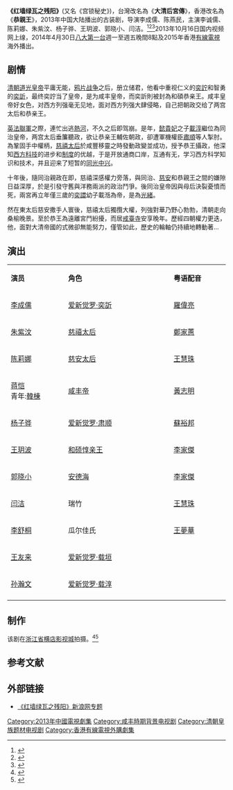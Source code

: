 {{电视节目信息框
| 名称     = 红墙绿瓦之残阳
| 别名     = 宫闱残阳<br>宫锁秘史<br>恭親王 
| 英文名称 = <!-- ''{{lang|en| }}''  -->
| 图片     = Hongqiang television poster.jpg
| 图说     = 海报
| 分类     = 古装剧
| 原创者   = 
| 导演     = 李诚儒<br>陈燕民
| 监制     = 
| 出品人   = 梁富业、李诚儒
| 编剧     = 李诚儒<br>愛新覺羅.毓钺
| 制作人   = 朱文玖
| 摄影     = 
| 演出     = 李诚儒<br>陈莉娜<br>朱紫汶<br>杨子骅<br>王玥波<br>郭晓小<br>闫洁
| 配音     =
| 旁白     = 
| 主题曲   = 
| 片尾曲   = 
| 插曲     = 
| 地区     = {{CHNML}}
| 语言     = 普通话
| 集数     = 43集
| 每集长   = 45分钟
| 制作公司 = 北京富诚影业有限公司<br>中国煤矿文工团<br>北京叁贵国际传媒有限公司
| 首播地区 = 视频网
| 电视网   = {{CHNML}}
| 开始     = 2013年10月16日
| 结束     = 11月
| 先于     = 
| 后于     = 
| 相关剧集 = 
| 官方网站 = 
}}
'''《红墙绿瓦之残阳》'''(又名《宫锁秘史》)，台灣改名為《'''大清后宮傳'''》，香港改名為《'''恭親王'''》，2013年中国大陆播出的古装剧，导演李成儒、陈燕民，主演李诚儒、陈莉娜、朱紫汶、杨子骅、王玥波、郭晓小、闫洁。<ref>{{cite web |url=http://ent.163.com/11/0323/14/6VRAOTGK00031GVS.html |title=《红墙绿瓦之残阳》全面杀青 |date=2011-03-23 |accessdate=2014-09-29 |work=网易 |archive-date=2019-09-01 |archive-url=https://web.archive.org/web/20190901000547/http://ent.163.com/11/0323/14/6VRAOTGK00031GVS.html |dead-url=no }}</ref><ref>{{cite web|url=http://ent.sina.com.cn/v/m/2011-01-27/16223220522.shtml|title=《红墙绿瓦》下华丽转身 李成儒沉静道清史|date=2011-01-27|accessdate=2014-09-29|work=新浪|archive-date=2019-09-01|archive-url=https://web.archive.org/web/20190901145637/http://ent.sina.com.cn/v/m/2011-01-27/16223220522.shtml|dead-url=no}}</ref><ref>{{cite web|url=http://ent.sina.com.cn/v/m/2011-03-01/16263242645.shtml|title=《红墙绿瓦》杀青 讲述改革家奕訢沉浮一生(图)|accessdate=2014-09-29|date=2011-03-01|work=新浪|archive-date=2019-09-02|archive-url=https://web.archive.org/web/20190902180758/http://ent.sina.com.cn/v/m/2011-03-01/16263242645.shtml|dead-url=no}}</ref>2013年10月16日国内视频网上缐，2014年4月30日[[八大第一台|八大第一台]]週一至週五晚間8點及2015年香港[[有線電視|有線電視]]海外播出。

==剧情==
[[清朝|清朝]][[道光帝|道光皇帝]]平庸无能，[[鸦片战争|鸦片战争]]之后，册立储君，他看中重视仁义的[[咸丰帝|奕詝]]和智勇的[[奕訢|奕訢]]，最终奕詝当了皇帝，是为咸丰皇帝，而奕訢則被封為和碩恭亲王。咸丰皇帝好女色，对西方列强毫无见地，面对西方列强大肆侵略，自己把朝政交给了两宫太后和恭亲王。

[[英法聯軍|英法聯軍]]之際，連忙出逃[[熱河|熱河]]，不久之后即驾崩。是年，[[懿貴妃|懿貴妃]]之子[[載淳|載淳]]繼位為同治皇帝，两宫太后垂簾聽政，欲让恭亲王輔佐朝政，卻遭軍機權臣[[肅順|肅順]]等人掣肘。為鞏固手中權柄，[[慈禧太后|慈禧太后]]於咸豐移靈之時發動政變並成功，授予恭王攝政，他深知[[科技|西方科技]]的进步和[[民主|制度]]的优越，于是开放通商口岸，互通有无，学习西方科学知识和技术，并且迎来了短暂的[[同光中兴|同光中兴]]。

十年後，隨同治親政在即，慈禧深感權力旁落，與同治、[[慈安太后|慈安]]和恭親王之間的嫌隙日益深厚，於是引發守舊與洋務兩派的政治鬥爭。後同治皇帝因與母后決裂憂憤而死，兩宮再立年僅三歲的[[奕譞|奕譞]]幼子載湉為帝，是為[[光緒|光緒]]。

然在東太后慈安撒手人寰後，慈禧太后獨攬大權，列強對華乃野心勃勃，清朝走向桑榆晚景。至於恭王為遠離宮鬥紛擾，而居[[戒台寺|戒臺寺]]安享晚年。歷經四朝權力更迭，他，面對大清帝國的式微卻無能努力，僅管如此，歷史的輪軸仍持續地轉動著…

== 演出 ==
{|class="wikitable" width="20%"
|- style="background:cornflowerblue; color:white" align=center
|style="width:5%"|'''演员'''||style="width:10%"|'''角色'''||style="width:5%"|'''粤语配音'''
|-
| [[李成儒|李成儒]] || [[爱新觉罗·奕訢|爱新觉罗·奕訢]] ||[[羅偉亮|羅偉亮]]  
|-
| [[朱紫汶|朱紫汶]] || [[慈禧太后|慈禧太后]] ||[[鄭家蕙|鄭家蕙]]
|- 
| [[陈莉娜|陈莉娜]] || [[慈安太后|慈安太后]] ||[[王慧珠|王慧珠]]  
|-
| [[蒋恺|蒋恺]]<br>青年:[[韓棟|韓棟]] || [[咸丰帝|咸丰帝]]||[[黃志明_(香港)|黃志明]]     
|-
| [[杨子骅|杨子骅]] || [[肃顺|爱新觉罗·肃顺]]||[[蘇裕邦|蘇裕邦]]     
|-
| [[王玥波|王玥波]] || [[奕誴|和硕惇亲王]] ||[[李家傑_(配音員)|李家傑]]    
|-
| [[郭晓小|郭晓小]] || [[安德海|安德海]] ||[[李家傑_(配音員)|李家傑]]   
|- 
| [[闫洁|闫洁]] || 瑞竹 ||[[王慧珠|王慧珠]]  
|- 
| [[李舒桐|李舒桐]] || 瓜尔佳氏 ||[[王夢華|王夢華]]
|-
| [[王友来|王友来]] || [[载垣|爱新觉罗·载垣]] ||    
|-
| [[孙瀚文|孙瀚文]] || [[爱新觉罗·载淳|爱新觉罗·载淳]]  ||  
|- 
|}

==制作==
该剧在[[浙江省|浙江省]][[横店影视城|横店影视城]]拍摄。<ref>{{cite web |url=http://ent.sina.com.cn/v/m/2011-01-26/17333219545.shtml |title=《红墙绿瓦》横店热拍 陈丽娜饰慈安母仪天下 |accessdate=2014-09-29 |date=2011-01-26 |work=新浪 |archive-date=2019-08-31 |archive-url=https://web.archive.org/web/20190831191543/http://ent.sina.com.cn/v/m/2011-01-26/17333219545.shtml |dead-url=no }}</ref><ref>{{cite web|url=http://ent.sina.com.cn/v/m/2010-12-11/11293174295.shtml|title=《红墙绿瓦》横店开拍 陈丽娜首尝古装造型|accessdate=2014-09-29|date=2010-12-11|work=新浪|archive-date=2019-08-29|archive-url=https://web.archive.org/web/20190829124946/http://ent.sina.com.cn/v/m/2010-12-11/11293174295.shtml|dead-url=no}}</ref>

==参考文献==
{{reflist}}

==外部链接==
*[http://ent.sina.com.cn/f/v/hqlwzcy/index.shtml 《红墙绿瓦之残阳》新浪网专题] {{Wayback|url=http://ent.sina.com.cn/f/v/hqlwzcy/index.shtml |date=20190829124944 }}

{{電視節目的變遷
|電視台= {{flagicon|TWN}} 台灣 [[八大第一台|八大第一台]]
|播放檔次= 每週一至週五 20:00 - 22:00 
|節目名稱= 大清-{后}-宮傳<br />（2014.04.30 - 2014.05.26）
|上一節目= 
|下一節目= 
}}
{{電視節目的變遷
|電視台= {{flagicon|HK}} 香港 [[有線娛樂台|有線娛樂台]]
|播放檔次= 星期一至五 19:30 - 20:30<br />2月16日至20日 暫停播映
|節目名稱= 恭親王<br />（2015.01.19 - 2015.03.25）
|上一節目= 娛樂節目<br />（待查 - 2015.01.16）
|下一節目= [[最佳愛情|最佳愛情]]<br />（2015.03.26 - 2015.04.24）
}}

{{2013年中國大陸古裝/民初電視劇|nocat}}
{{DEFAULTSORT:H红}}
[[Category:2013年中國電視劇集|Category:2013年中國電視劇集]]
[[Category:咸丰時期背景电视剧|Category:咸丰時期背景电视剧]]
[[Category:清朝皇族题材电视剧|Category:清朝皇族题材电视剧]]
[[Category:香港有線電視外購劇集|Category:香港有線電視外購劇集]]